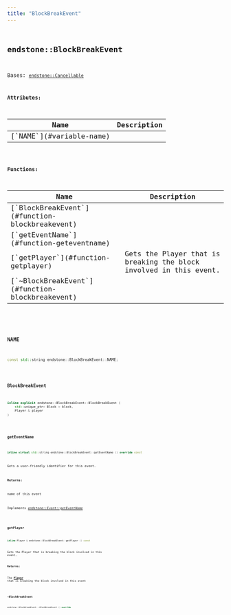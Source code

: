 ```yaml
---
title: "BlockBreakEvent"
---
```


## <code className="doc-symbol doc-symbol-class"/> endstone::BlockBreakEvent

Bases: [`endstone::Cancellable`](classendstone_1_1_cancellable.md)









**Attributes:**

<table>
<thead>
   <tr>
      <th>Name</th>
      <th>Description</th>
   </tr>
</thead>
<tbody>
<tr key="classendstone_1_1_block_break_event_1a64ca48725564c7fe543234eb464e4cbe">
    <td>[`NAME`](#variable-name)</td>
    <td></td>
</tr>
</tbody>
</table>






**Functions:**

<table>
<thead>
   <tr>
      <th>Name</th>
      <th>Description</th>
   </tr>
</thead>
<tbody>
<tr key="classendstone_1_1_block_break_event_1a742b54b0a4070c474abf8171bbb04a58">
    <td>[`BlockBreakEvent`](#function-blockbreakevent)</td>
    <td></td>
</tr>
<tr key="classendstone_1_1_block_break_event_1a51513f05d20b347797c31be3fb6db1d2">
    <td>[`getEventName`](#function-geteventname)</td>
    <td></td>
</tr>
<tr key="classendstone_1_1_block_break_event_1aaa5791d3da729f993bf7cdcb07356ef5">
    <td>[`getPlayer`](#function-getplayer)</td>
    <td>Gets the Player that is breaking the block involved in this event.</td>
</tr>
<tr key="classendstone_1_1_block_break_event_1a0c013b5825d1ea1b75eaec4e2e076ee8">
    <td>[`~BlockBreakEvent`](#function-blockbreakevent)</td>
    <td></td>
</tr>
</tbody>
</table>

### <code className="doc-symbol doc-symbol-variable"/> NAME

```cpp
const std::string endstone::BlockBreakEvent::NAME;
```


### <code className="doc-symbol doc-symbol-function"/> BlockBreakEvent

```cpp
inline explicit endstone::BlockBreakEvent::BlockBreakEvent (
    std::unique_ptr< Block > block,
    Player & player
) 
```


### <code className="doc-symbol doc-symbol-function"/> getEventName

```cpp
inline virtual std::string endstone::BlockBreakEvent::getEventName () override const
```


Gets a user-friendly identifier for this event.




**Returns:**

name of this event 





        
Implements [*endstone::Event::getEventName*](classendstone_1_1_event.md#function-geteventname)

### <code className="doc-symbol doc-symbol-function"/> getPlayer

```cpp
inline Player & endstone::BlockBreakEvent::getPlayer () const
```

Gets the Player that is breaking the block involved in this event.



**Returns:**

The [**Player**](classendstone_1_1_player.md) that is breaking the block involved in this event 





        
### <code className="doc-symbol doc-symbol-function"/> ~BlockBreakEvent

```cpp
endstone::BlockBreakEvent::~BlockBreakEvent () override
```

